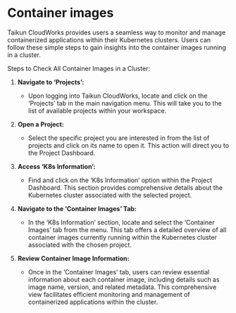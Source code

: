 # Container images

Taikun CloudWorks provides users a seamless way to monitor and manage containerized applications within their Kubernetes clusters. Users can follow these simple steps to gain insights into the container images running in a cluster.

Steps to Check All Container Images in a Cluster:

1. **Navigate to ‘Projects’:**

   * Upon logging into Taikun CloudWorks, locate and click on the ‘Projects’ tab in the main navigation menu. This will take you to the list of available projects within your workspace.

2. **Open a Project:**

   * Select the specific project you are interested in from the list of projects and click on its name to open it. This action will direct you to the Project Dashboard.

3. **Access ‘K8s Information’:**

   * Find and click on the ‘K8s Information’ option within the Project Dashboard. This section provides comprehensive details about the Kubernetes cluster associated with the selected project.

4. **Navigate to the ‘Container Images’ Tab:**

   * In the ‘K8s Information’ section, locate and select the ‘Container Images’ tab from the menu. This tab offers a detailed overview of all container images currently running within the Kubernetes cluster associated with the chosen project.

5. **Review Container Image Information:**

   * Once in the ‘Container Images’ tab, users can review essential information about each container image, including details such as image name, version, and related metadata. This comprehensive view facilitates efficient monitoring and management of containerized applications within the cluster.